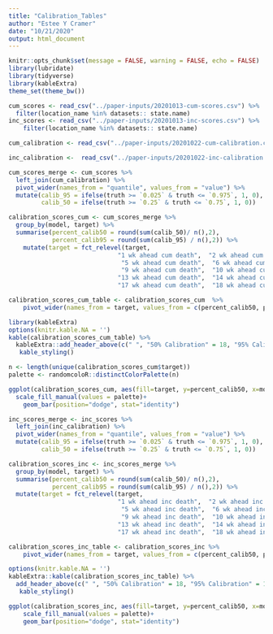 ```yaml
---
title: "Calibration_Tables"
author: "Estee Y Cramer"
date: "10/21/2020"
output: html_document
---
```


```r
knitr::opts_chunk$set(message = FALSE, warning = FALSE, echo = FALSE)
library(lubridate)
library(tidyverse)
library(kableExtra)
theme_set(theme_bw())
```

```r
cum_scores <- read_csv("../paper-inputs/20201013-cum-scores.csv") %>%
  filter(location_name %in% datasets:: state.name)
inc_scores <- read_csv("../paper-inputs/20201013-inc-scores.csv") %>%
    filter(location_name %in% datasets:: state.name)

cum_calibration <- read_csv("../paper-inputs/20201022-cum-calibration.csv") 

inc_calibration <-  read_csv("../paper-inputs/20201022-inc-calibration.csv") 
```

```r
cum_scores_merge <- cum_scores %>%
  left_join(cum_calibration) %>%
  pivot_wider(names_from = "quantile", values_from = "value") %>%
  mutate(calib_95 = ifelse(truth >= `0.025` & truth <= `0.975`, 1, 0),
         calib_50 = ifelse(truth >= `0.25` & truth <= `0.75`, 1, 0))

calibration_scores_cum <- cum_scores_merge %>%
  group_by(model, target) %>%
  summarise(percent_calib50 = round(sum(calib_50)/ n(),2),
            percent_calib95 = round(sum(calib_95) / n(),2)) %>%
    mutate(target = fct_relevel(target, 
                              "1 wk ahead cum death",  "2 wk ahead cum death",  "3 wk ahead cum death",  "4 wk ahead cum death",
                               "5 wk ahead cum death",  "6 wk ahead cum death",  "7 wk ahead cum death",  "8 wk ahead cum death",
                               "9 wk ahead cum death",  "10 wk ahead cum death",  "11 wk ahead cum death",  "12 wk ahead cum death",
                              "13 wk ahead cum death",  "14 wk ahead cum death",  "15 wk ahead cum death",  "16 wk ahead cum death",
                              "17 wk ahead cum death",  "18 wk ahead cum death"))

calibration_scores_cum_table <- calibration_scores_cum  %>%
    pivot_wider(names_from = target, values_from = c(percent_calib50, percent_calib95))

library(kableExtra)
options(knitr.kable.NA = '')
kable(calibration_scores_cum_table) %>%
  kableExtra::add_header_above(c(" ", "50% Calibration" = 18, "95% Calibration" = 18)) %>%
   kable_styling()
```

```r
n <- length(unique(calibration_scores_cum$target))
palette <- randomcoloR::distinctColorPalette(n)

ggplot(calibration_scores_cum, aes(fill=target, y=percent_calib50, x=model)) + 
  scale_fill_manual(values = palette)+
    geom_bar(position="dodge", stat="identity")
```

```r
inc_scores_merge <- inc_scores %>%
  left_join(inc_calibration) %>%
  pivot_wider(names_from = "quantile", values_from = "value") %>%
  mutate(calib_95 = ifelse(truth >= `0.025` & truth <= `0.975`, 1, 0),
         calib_50 = ifelse(truth >= `0.25` & truth <= `0.75`, 1, 0))

calibration_scores_inc <- inc_scores_merge %>%
  group_by(model, target) %>%
  summarise(percent_calib50 = round(sum(calib_50)/ n(),2),
            percent_calib95 = round(sum(calib_95) / n(),2)) %>% 
  mutate(target = fct_relevel(target, 
                              "1 wk ahead inc death",  "2 wk ahead inc death",  "3 wk ahead inc death",  "4 wk ahead inc death",
                               "5 wk ahead inc death",  "6 wk ahead inc death",  "7 wk ahead inc death",  "8 wk ahead inc death",
                               "9 wk ahead inc death",  "10 wk ahead inc death",  "11 wk ahead inc death",  "12 wk ahead inc death",
                              "13 wk ahead inc death",  "14 wk ahead inc death",  "15 wk ahead inc death",  "16 wk ahead inc death",
                              "17 wk ahead inc death",  "18 wk ahead inc death"))

calibration_scores_inc_table <- calibration_scores_inc %>%
    pivot_wider(names_from = target, values_from = c(percent_calib50, percent_calib95)) 

options(knitr.kable.NA = '')
kableExtra::kable(calibration_scores_inc_table) %>%
  add_header_above(c(" ", "50% Calibration" = 18, "95% Calibration" = 18)) %>%
   kable_styling()
```


```r
ggplot(calibration_scores_inc, aes(fill=target, y=percent_calib50, x=model)) + 
    scale_fill_manual(values = palette)+
    geom_bar(position="dodge", stat="identity")
```

